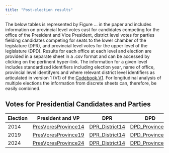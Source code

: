 ```yaml
---
title: "Post-election results"
---
```


The below tables is represented by Figure ... in the paper and includes information on provincial level votes cast for candidates competing for the office of the President and Vice President, district level votes for parties fielding candidates competing for seats to the lower chamber of the legislature (DPR), and provincial level votes for the upper level of the legislature (DPD). Results for each office at each level and election are provided in a separate sheet in a .csv format and can be accessed by clicking on the pertinent hyper-link. The information for a given level includes standardized identifiers including election year, name of office, provincial level identifyers and where relevant district level identifiers as articulated in version 1 (V1) of the [Codebook.V1](Codebook.V1.Pdf). For longitudinal analysis of multiple elections the information from discrete sheets can, therefore, be easily combined.

## Votes for Presidential Candidates and Parties

| Election | President and VP | DPR | DPD |
|------------------|------------------|------------------|------------------|
| 2014 | [PresVpresProvince14](Results/.csv) | [DPR_District14](Results/.csv) | [DPD_Province14](Results/.csv) |
| 2019 | [PresVpresProvince19](Results/.csv) | [DPR_District14](Results/.csv) | [DPD_Province14](Results/.csv) |
| 2024 | [PresVpresProvince24](Results/.csv) | [DPR_District14](Results/.csv) | [DPD_Province14](Results/.csv) |
